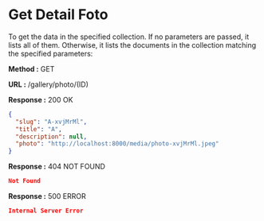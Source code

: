
# Get Detail Foto

To get the data in the specified collection. If no parameters are passed, it lists all of them.
Otherwise, it lists the documents in the collection matching the specified parameters:

**Method :** <Badge>GET</Badge>

**URL :** <Badge variant="dark">/gallery/photo/(ID)</Badge>

**Response :** <BadgeOutline variant="success">200 OK</BadgeOutline>

```json
{
  "slug": "A-xvjMrMl",
  "title": "A",
  "description": null,
  "photo": "http://localhost:8000/media/photo-xvjMrMl.jpeg"
}
```

**Response :** <BadgeOutline variant="warning">404 NOT FOUND</BadgeOutline>

```json
Not Found
```

**Response :** <BadgeOutline variant="danger">500 ERROR</BadgeOutline>

```json
Internal Server Error
```
